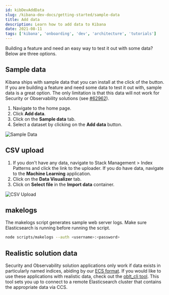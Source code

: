 ```yaml
---
id: kibDevAddData
slug: /kibana-dev-docs/getting-started/sample-data
title: Add data
description: Learn how to add data to Kibana
date: 2021-08-11
tags: ['kibana', 'onboarding', 'dev', 'architecture', 'tutorials']
---
```


Building a feature and need an easy way to test it out with some data? Below are three options.

## Sample data

Kibana ships with sample data that you can install at the click of the button. If you are building a feature and need some data to test it out with, sample data is a great option. The only limitation is that this data will not work for Security or Observability solutions (see [#62962](https://github.com/elastic/kibana/issues/62962)).

1. Navigate to the home page.
2. Click **Add data**.
3. Click on the **Sample data** tab.
4. Select a dataset by clicking on the **Add data** button.

![Sample Data](../assets/sample_data.png)

## CSV upload

1. If you don't have any data, navigate to Stack Management > Index Patterns and click the link to the uploader. If you do have data, navigate to the **Machine Learning** application.
2. Click on the **Data Visualizer** tab.
3. Click on **Select file** in the **Import data** container.

![CSV Upload](../assets/ml_csv_upload.png)

## makelogs

The makelogs script generates sample web server logs. Make sure Elasticsearch is running before running the script.

```sh
node scripts/makelogs --auth <username>:<password>
```

## Realistic solution data

<DocCallOut color="warning" title="Internal only">

Security and Observability solution applications only work if data exists in particularly named indices, abiding by our [ECS format](https://www.elastic.co/guide/en/ecs/current/index.html). If you would like to use these applications with realistic data, check out the [oblt_cli tool](https://github.com/elastic/observability-test-environments/blob/main/docs/tools/oblt-cli/CONTRIBUTING.md). This tool sets you up to connect to a remote Elasticsearch cluster that contains the appropriate data via CCS.

</DocCallOut>
